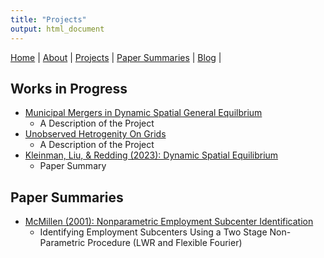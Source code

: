```yaml
---
title: "Projects"
output: html_document
---
```


|
[Home](https://chasewiedemann.github.io/index.html) |
[About](https://chasewiedemann.github.io/Site/about.html) |
[Projects](https://chasewiedemann.github.io/Site/Projects/projects.html) |
[Paper Summaries](https://chasewiedemann.github.io/Site/Summaries/summaries.html) |
[Blog](https://chasewiedemann.github.io/Site/blog.html) |


## Works in Progress

- [Municipal Mergers in Dynamic Spatial General Equilbrium](https://chasewiedemann.github.io/Site/Projects/MuniProject/Replication.html)
  + A Description of the Project
- [Unobserved Hetrogenity On Grids](https://chasewiedemann.github.io/Site/Projects/FKRB/Replication.html)
  + A Description of the Project
- [Kleinman, Liu, \& Redding (2023): Dynamic Spatial Equilibrium](https://chasewiedemann.github.io/Site/Projects/KLR_2023/Summary.html)
  + Paper Summary


## Paper Summaries


- [McMillen (2001): Nonparametric Employment Subcenter Identification](https://chasewiedemann.github.io/Site/Projects/McMillen_2001/Summary.html)
  + Identifying Employment Subcenters Using a Two Stage Non-Parametric Procedure (LWR and Flexible Fourier)
  
